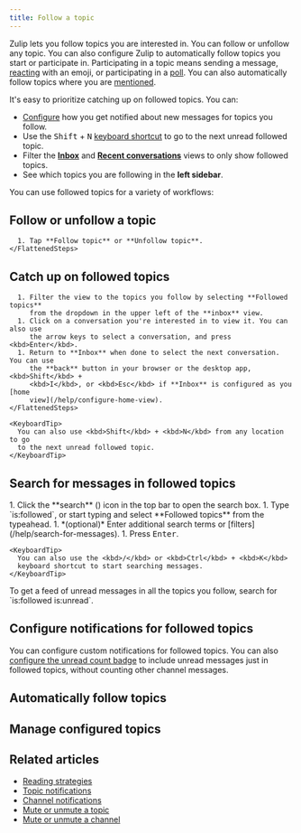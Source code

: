 ```yaml
---
title: Follow a topic
---
```






Zulip lets you follow topics you are interested in. You can follow or unfollow
any topic. You can also configure Zulip to automatically follow topics you start
or participate in. Participating in a topic means sending a message,
[reacting](/help/emoji-reactions) with an emoji, or participating in a
[poll](/help/create-a-poll). You can also automatically follow topics where you
are [mentioned](/help/mention-a-user-or-group).

It's easy to prioritize catching up on followed topics. You can:

* [Configure](/help/follow-a-topic#configure-notifications-for-followed-topics)
  how you get notified about new messages for topics you follow.
* Use the <kbd>Shift</kbd> + <kbd>N</kbd> [keyboard
  shortcut](/help/keyboard-shortcuts) to go to the next unread followed topic.
* Filter the [**Inbox**](/help/inbox) and [**Recent
  conversations**](/help/recent-conversations) views to only show followed
  topics.
* See which topics you are following in the **left sidebar**.

You can use followed topics for a variety of workflows:

<FollowedTopicWorkflows />

## Follow or unfollow a topic

<Tabs>
  <TabItem label="Desktop/Web">
    <FlattenedSteps>
      <ConfigureTopicNotificationsDesktopWeb />
    </FlattenedSteps>
  </TabItem>

  <TabItem label="Mobile">
    <FlattenedSteps>
      <TopicLongPressMenu />

      1. Tap **Follow topic** or **Unfollow topic**.
    </FlattenedSteps>
  </TabItem>
</Tabs>

## Catch up on followed topics

<Tabs>
  <TabItem label="Desktop/Web">
    <FlattenedSteps>
      <GoToInbox />

      1. Filter the view to the topics you follow by selecting **Followed topics**
         from the dropdown in the upper left of the **inbox** view.
      1. Click on a conversation you're interested in to view it. You can also use
         the arrow keys to select a conversation, and press <kbd>Enter</kbd>.
      1. Return to **Inbox** when done to select the next conversation. You can use
         the **back** button in your browser or the desktop app, <kbd>Shift</kbd> +
         <kbd>I</kbd>, or <kbd>Esc</kbd> if **Inbox** is configured as you [home
         view](/help/configure-home-view).
    </FlattenedSteps>

    <KeyboardTip>
      You can also use <kbd>Shift</kbd> + <kbd>N</kbd> from any location to go
      to the next unread followed topic.
    </KeyboardTip>
  </TabItem>
</Tabs>

## Search for messages in followed topics

<Tabs>
  <TabItem label="Desktop/Web">
    <Steps>
      1. Click the **search** (<SearchIcon />) icon in the top bar to open the search box.
      1. Type `is:followed`, or start typing and select **Followed topics** from the
         typeahead.
      1. *(optional)* Enter additional search terms or
         [filters](/help/search-for-messages).
      1. Press <kbd>Enter</kbd>.
    </Steps>

    <KeyboardTip>
      You can also use the <kbd>/</kbd> or <kbd>Ctrl</kbd> + <kbd>K</kbd>
      keyboard shortcut to start searching messages.
    </KeyboardTip>
  </TabItem>
</Tabs>

<ZulipTip>
  To get a feed of unread messages in all the topics you follow, search for
  `is:followed is:unread`.
</ZulipTip>

## Configure notifications for followed topics

You can configure custom notifications for followed topics. You can also
[configure the unread count
badge](/help/desktop-notifications#unread-count-badge) to include unread
messages just in followed topics, without counting other channel messages.

<ConfigureNotificationsForFollowedTopics />

## Automatically follow topics

<AutomaticallyFollowTopics />

## Manage configured topics

<Tabs>
  <TabItem label="Desktop/Web">
    <ManageConfiguredTopicsDesktopWeb />
  </TabItem>

  <TabItem label="Mobile">
    <FlattenedSteps>
      <ManageConfiguredTopicsMobile />
    </FlattenedSteps>
  </TabItem>
</Tabs>

## Related articles

* [Reading strategies](/help/reading-strategies)
* [Topic notifications](/help/topic-notifications)
* [Channel notifications](/help/channel-notifications)
* [Mute or unmute a topic](/help/mute-a-topic)
* [Mute or unmute a channel](/help/mute-a-channel)
